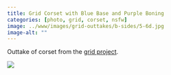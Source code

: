 ```yaml
---
title: Grid Corset with Blue Base and Purple Boning
categories: [photo, grid, corset, nsfw]
image: ../www/images/grid-outtakes/b-sides/5-6d.jpg
image-alt: ""
---
```


Outtake of corset from the [grid project](/posts/2025-01-27_grid-project.html).

![](../www/images/grid-outtakes/b-sides/5-6d.jpg)

